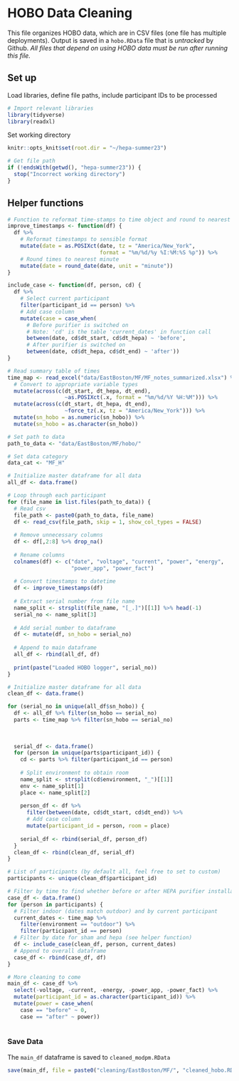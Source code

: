 # HOBO Data Cleaning
This file organizes HOBO data, which are in CSV files (one file has multiple deployments). Output is saved in a `hobo.RData` file that is *untracked* by Github. *All files that depend on using HOBO data must be run after running this file.*


## Set up
Load libraries, define file paths, include participant IDs to be processed
```r
# Import relevant libraries
library(tidyverse)
library(readxl)
```
Set working directory
```r
knitr::opts_knit$set(root.dir = "~/hepa-summer23")
```

```r
# Get file path
if (!endsWith(getwd(), "hepa-summer23")) {
  stop("Incorrect working directory")
}
```

## Helper functions
```r
# Function to reformat time-stamps to time object and round to nearest minute
improve_timestamps <- function(df) {
  df %>%
    # Reformat timestamps to sensible format
    mutate(date = as.POSIXct(date, tz = "America/New_York",
                             format = "%m/%d/%y %I:%M:%S %p")) %>%
    # Round times to nearest minute
    mutate(date = round_date(date, unit = "minute"))
}
```

```r
include_case <- function(df, person, cd) {
  df %>%
    # Select current participant
    filter(participant_id == person) %>%
    # Add case column
    mutate(case = case_when(
      # Before purifier is switched on
      # Note: 'cd' is the table 'current_dates' in function call
      between(date, cd$dt_start, cd$dt_hepa) ~ 'before',
      # After purifier is switched on
      between(date, cd$dt_hepa, cd$dt_end) ~ 'after'))
}
```

```r
# Read summary table of times
time_map <- read_excel("data/EastBoston/MF/MF_notes_summarized.xlsx") %>%
  # Convert to appropriate variable types
  mutate(across(c(dt_start, dt_hepa, dt_end), 
                  ~as.POSIXct(.x, format = "%m/%d/%Y %H:%M"))) %>%
  mutate(across(c(dt_start, dt_hepa, dt_end), 
                  ~force_tz(.x, tz = "America/New_York"))) %>%
  mutate(sn_hobo = as.numeric(sn_hobo)) %>% 
  mutate(sn_hobo = as.character(sn_hobo))
```


```r
# Set path to data
path_to_data <- "data/EastBoston/MF/hobo/"

# Set data category
data_cat <- "MF_H"
```

```r

# Initialize master dataframe for all data
all_df <- data.frame()

# Loop through each participant
for (file_name in list.files(path_to_data)) {
  # Read csv
  file_path <- paste0(path_to_data, file_name)
  df <- read_csv(file_path, skip = 1, show_col_types = FALSE)
  
  # Remove unnecessary columns
  df <- df[,2:8] %>% drop_na()
  
  # Rename columns
  colnames(df) <- c("date", "voltage", "current", "power", "energy", 
                    "power_app", "power_fact")
  
  # Convert timestamps to datetime
  df <- improve_timestamps(df)
  
  # Extract serial number from file name
  name_split <- strsplit(file_name, "[_.]")[[1]] %>% head(-1)
  serial_no <- name_split[3]
  
  # Add serial number to dataframe
  df <- mutate(df, sn_hobo = serial_no)
  
  # Append to main dataframe
  all_df <- rbind(all_df, df)
  
  print(paste("Loaded HOBO logger", serial_no))
}
```

```r
# Initialize master dataframe for all data
clean_df <- data.frame()

for (serial_no in unique(all_df$sn_hobo)) {
  df <- all_df %>% filter(sn_hobo == serial_no)
  parts <- time_map %>% filter(sn_hobo == serial_no)
  
  
  
  serial_df <- data.frame()
  for (person in unique(parts$participant_id)) {
    cd <- parts %>% filter(participant_id == person)
    
    # Split environment to obtain room
    name_split <- strsplit(cd$environment, "_")[[1]]
    env <- name_split[1]
    place <- name_split[2]
    
    person_df <- df %>%
      filter(between(date, cd$dt_start, cd$dt_end)) %>%
      # Add case column
      mutate(participant_id = person, room = place)
    
    serial_df <- rbind(serial_df, person_df)
  }
  clean_df <- rbind(clean_df, serial_df)
}
```

```r
# List of participants (by default all, feel free to set to custom)
participants <- unique(clean_df$participant_id)

# Filter by time to find whether before or after HEPA purifier installation
case_df <- data.frame()
for (person in participants) {
  # Filter indoor (dates match outdoor) and by current participant
  current_dates <- time_map %>% 
    filter(environment == "outdoor") %>%
    filter(participant_id == person)
  # Filter by date for sham and hepa (see helper function)
  df <- include_case(clean_df, person, current_dates)
  # Append to overall dataframe
  case_df <- rbind(case_df, df)
}
```

```r
# More cleaning to come
main_df <- case_df %>%
  select(-voltage, -current, -energy, -power_app, -power_fact) %>%
  mutate(participant_id = as.character(participant_id)) %>%
  mutate(power = case_when(
    case == "before" ~ 0,
    case == "after" ~ power))
  
```

### Save Data
The `main_df` dataframe is saved to `cleaned_modpm.RData`
```r
save(main_df, file = paste0("cleaning/EastBoston/MF/", "cleaned_hobo.RData"))
```